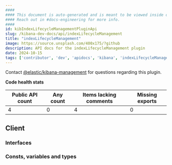 ```yaml
---
####
#### This document is auto-generated and is meant to be viewed inside our experimental, new docs system.
#### Reach out in #docs-engineering for more info.
####
id: kibIndexLifecycleManagementPluginApi
slug: /kibana-dev-docs/api/indexLifecycleManagement
title: "indexLifecycleManagement"
image: https://source.unsplash.com/400x175/?github
description: API docs for the indexLifecycleManagement plugin
date: 2024-10-15
tags: ['contributor', 'dev', 'apidocs', 'kibana', 'indexLifecycleManagement']
---
```




Contact [@elastic/kibana-management](https://github.com/orgs/elastic/teams/kibana-management) for questions regarding this plugin.

**Code health stats**

| Public API count  | Any count | Items lacking comments | Missing exports |
|-------------------|-----------|------------------------|-----------------|
| 4 | 0 | 4 | 0 |

## Client

### Interfaces
<DocDefinitionList data={indexLifecycleManagementObj.client.interfaces}/>

### Consts, variables and types
<DocDefinitionList data={indexLifecycleManagementObj.client.misc}/>

